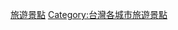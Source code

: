 {{Catnav|頁面分類|地理|...|亞洲地理|東亞地理|台灣地理|臺灣行政區劃|基隆市}}
{{Catnav|頁面分類|地理|...|城市|各國城市|中華民國城市|台灣城市|台灣省轄市|基隆市}}
{{Catnav|頁面分類|地理|...|島嶼|太平洋島嶼|台灣|台灣地理|台灣旅遊景點|台灣各地旅遊景點}}
{{Catnav|頁面分類|地理|...|各國地理|中華民國地理|中華民國行政區劃|中華民國各省行政區劃|臺灣行政區劃|基隆市}}
{{Catnav|頁面分類|休閒|...|旅遊|旅遊景點|各大洲旅遊景點|亞洲旅遊景點|台灣旅遊景點|台灣各地旅遊景點}}
{{Catnav|頁面分類|社會|...|依大洲劃分的產業|各大洲旅遊|亞洲旅遊|台灣旅遊|台灣各地旅遊|台灣各地旅遊景點}}
{{catmore}}

[[Category:基隆市|旅遊景點]]
[[Category:台灣各城市旅遊景點|Category:台灣各城市旅遊景點]]